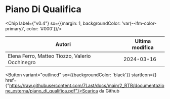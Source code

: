 

# Piano Di Qualifica

<Chip label={"v0.4"} sx={{margin: 1, backgroundColor: 'var(--ifm-color-primary)', color: '#000'}}/>



|                    Autori                    |Ultima modifica|
|----------------------------------------------|---------------|
|Elena Ferro, Matteo Tiozzo, Valerio Occhinegro|   2024-03-16  |

<Button variant="outlined" sx={{backgroundColor: 'black'}} startIcon={<GithubIcon />} href={"https://raw.githubusercontent.com/7Last/docs/main/2_RTB/documentazione_esterna/piano_di_qualifica.pdf"}>Scarica da Github</Button>
